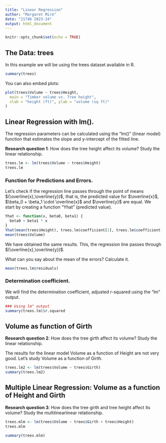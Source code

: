 ```yaml
---
title: "Linear Regression"
author: "Margaret Miró"
date: "21746 2023-24"
output: html_document
---
```


```r
knitr::opts_chunk$set(echo = TRUE)
```



## The Data: trees

In this example we will be using the trees dataset available in R.
```r
summary(trees)
```

You can also embed plots:
```r
plot(trees$Volume ~ trees$Height,
  main = "Timber volume vs. Tree height",
  xlab = "height (ft)", ylab = "volume (sq ft)"
)
```

## Linear Regression with lm().

The regression parameters can be calculated using the "lm()" (linear model) function that estimates the slope and y-intercept of the fitted line.

**Research question 1**: How does the tree height affect its volume? Study the linear relationship.
```r
trees.lm <- lm(trees$Volume ~ trees$Height)
trees.lm
```

### Function for Predictions and Errors. 
Let's check if the regression line passes through the point of means $(\overline{x},\overline{y})$, that is, the predicted value for $\overline{x}$, $\beta_0 + \beta_1 \cdot \overline{x}$ and $\overline{y}$ are equal. We start by creating a function "Yhat" (predicted value).

```r
Yhat <- function(x, beta0, beta1) {
  beta0 + beta1 * x
}
Yhat(mean(trees$Height), trees.lm$coefficient[1], trees.lm$coefficient[2])
mean(trees$Volume)
```

We have obtained the same results. This, the regression line passes through $(\overline{x},\overline{y})$.

What can you say about the mean of the errors? Calculate it.
```r
mean(trees.lm$residuals)
```

### Determination coefficient.

We will find the determination coefficient, adjusted r-squared using the "lm" output.
```r
### Using lm" output
summary(trees.lm)$r.squared
```

## Volume as function of Girth

**Research question 2**: How does the tree girth affect its volume? Study the linear relationship. 

The results for the linear model Volume as a function of Height are not very good. Let's study Volume as a function of Girth.
```r
trees.lm2 <- lm(trees$Volume ~ trees$Girth)
summary(trees.lm2)
```


## Multiple Linear Regression: Volume as a function of Height and Girth

**Research question 3**: How does the tree girth and tree height affect its volume? Study the multilinearlinear relationship. 

```r
trees.mlm <- lm(trees$Volume ~ trees$Girth + trees$Height)
trees.mlm
```

```r
summary(trees.mlm)
```
